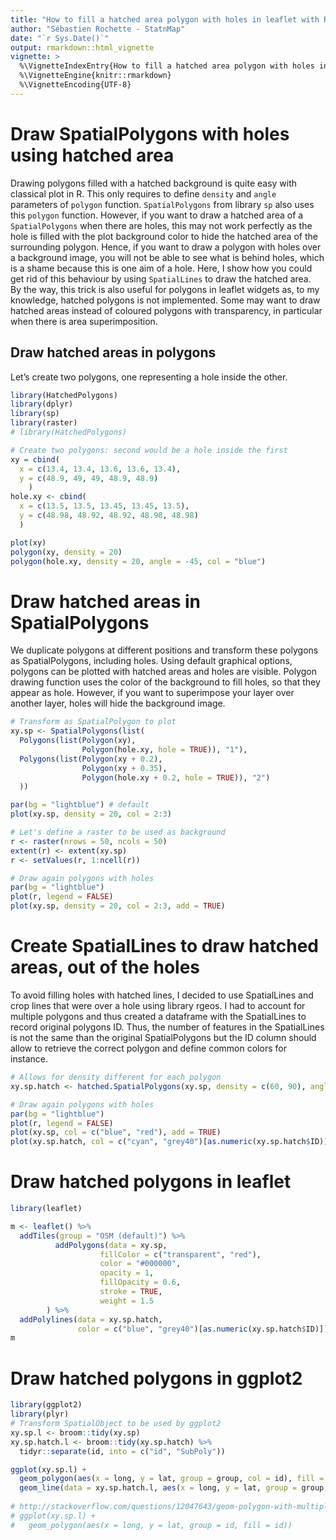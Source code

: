 ```yaml
---
title: "How to fill a hatched area polygon with holes in leaflet with R"
author: "Sébastien Rochette - StatnMap"
date: "`r Sys.Date()`" 
output: rmarkdown::html_vignette 
vignette: > 
  %\VignetteIndexEntry{How to fill a hatched area polygon with holes in leaflet with R} 
  %\VignetteEngine{knitr::rmarkdown} 
  %\VignetteEncoding{UTF-8}
---
```


# Draw SpatialPolygons with holes using hatched area

Drawing polygons filled with a hatched background is quite easy with classical plot in R. This only requires to define `density` and `angle` parameters of `polygon` function. `SpatialPolygons` from library `sp` also uses this `polygon` function. However, if you want to draw a hatched area of a `SpatialPolygons` when there are holes, this may not work perfectly as the hole is filled with the plot background color to hide the hatched area of the surrounding polygon. Hence, if you want to draw a polygon with holes over a background image, you will not be able to see what is behind holes, which is a shame because this is one aim of a hole. Here, I show how you could get rid of this behaviour by using `SpatialLines` to draw the hatched area.  
By the way, this trick is also useful for polygons in leaflet widgets as, to my knowledge, hatched polygons is not implemented. Some may want to draw hatched areas instead of coloured polygons with transparency, in particular when there is area superimposition.

## Draw hatched areas in polygons

Let's create two polygons, one representing a hole inside the other.
```r
library(HatchedPolygons)
library(dplyr)
library(sp)
library(raster)
# library(HatchedPolygons)

# Create two polygons: second would be a hole inside the first
xy = cbind(
  x = c(13.4, 13.4, 13.6, 13.6, 13.4),
  y = c(48.9, 49, 49, 48.9, 48.9)
    )
hole.xy <- cbind(
  x = c(13.5, 13.5, 13.45, 13.45, 13.5),
  y = c(48.98, 48.92, 48.92, 48.98, 48.98)
  )

plot(xy)
polygon(xy, density = 20)
polygon(hole.xy, density = 20, angle = -45, col = "blue")

```

# Draw hatched areas in SpatialPolygons

We duplicate polygons at different positions and transform these polygons as SpatialPolygons, including holes. Using default graphical options, polygons can be plotted with hatched areas and holes are visible. Polygon drawing function uses the color of the background to fill holes, so that they appear as hole. However, if you want to superimpose your layer over another layer, holes will hide the background image.

```r
# Transform as SpatialPolygon to plot
xy.sp <- SpatialPolygons(list(
  Polygons(list(Polygon(xy), 
                Polygon(hole.xy, hole = TRUE)), "1"),
  Polygons(list(Polygon(xy + 0.2),
                Polygon(xy + 0.35),
                Polygon(hole.xy + 0.2, hole = TRUE)), "2")
  ))

par(bg = "lightblue") # default
plot(xy.sp, density = 20, col = 2:3)

# Let's define a raster to be used as background
r <- raster(nrows = 50, ncols = 50)
extent(r) <- extent(xy.sp)
r <- setValues(r, 1:ncell(r))

# Draw again polygons with holes
par(bg = "lightblue")
plot(r, legend = FALSE)
plot(xy.sp, density = 20, col = 2:3, add = TRUE)

```

# Create SpatialLines to draw hatched areas, out of the holes

To avoid filling holes with hatched lines, I decided to use SpatialLines and crop lines that were over a hole using library rgeos.
I had to account for multiple polygons and thus created a dataframe with the SpatialLines to record original polygons ID. Thus, the number of features in the SpatialLines is not the same than the original SpatialPolygons but the ID column should allow to retrieve the correct polygon and define common colors for instance.

```r
# Allows for density different for each polygon
xy.sp.hatch <- hatched.SpatialPolygons(xy.sp, density = c(60, 90), angle = c(45, 135))

# Draw again polygons with holes
par(bg = "lightblue")
plot(r, legend = FALSE)
plot(xy.sp, col = c("blue", "red"), add = TRUE)
plot(xy.sp.hatch, col = c("cyan", "grey40")[as.numeric(xy.sp.hatch$ID)], lwd = 2, add = TRUE)

```

# Draw hatched polygons in leaflet

```r
library(leaflet)

m <- leaflet() %>%
  addTiles(group = "OSM (default)") %>%
          addPolygons(data = xy.sp, 
                    fillColor = c("transparent", "red"),
                    color = "#000000", 
                    opacity = 1, 
                    fillOpacity = 0.6, 
                    stroke = TRUE,
                    weight = 1.5
        ) %>%
  addPolylines(data = xy.sp.hatch,
               color = c("blue", "grey40")[as.numeric(xy.sp.hatch$ID)])
m

```

# Draw hatched polygons in ggplot2

```r
library(ggplot2)
library(plyr)
# Transform SpatialObject to be used by ggplot2
xy.sp.l <- broom::tidy(xy.sp)
xy.sp.hatch.l <- broom::tidy(xy.sp.hatch) %>%
  tidyr::separate(id, into = c("id", "SubPoly"))

ggplot(xy.sp.l) +
  geom_polygon(aes(x = long, y = lat, group = group, col = id), fill = "transparent") +
  geom_line(data = xy.sp.hatch.l, aes(x = long, y = lat, group = group, col = id))
  
# http://stackoverflow.com/questions/12047643/geom-polygon-with-multiple-hole/12051278#12051278
# ggplot(xy.sp.l) +
#   geom_polygon(aes(x = long, y = lat, group = id, fill = id)) 

```
